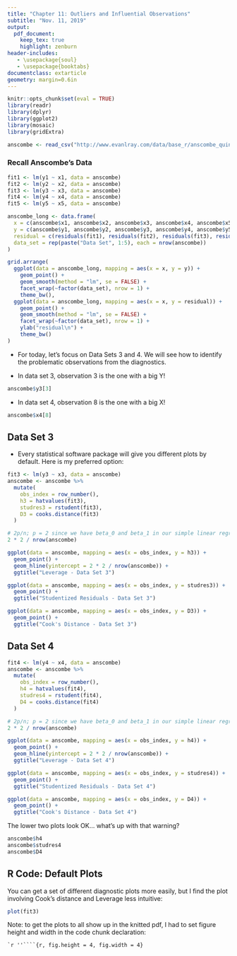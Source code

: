 ```yaml
---
title: "Chapter 11: Outliers and Influential Observations"
subtitle: "Nov. 11, 2019"
output:
  pdf_document:
    keep_tex: true
    highlight: zenburn
header-includes:
   - \usepackage{soul}
   - \usepackage{booktabs}
documentclass: extarticle
geometry: margin=0.6in
---
```


```r
knitr::opts_chunk$set(eval = TRUE)
library(readr)
library(dplyr)
library(ggplot2)
library(mosaic)
library(gridExtra)

anscombe <- read_csv("http://www.evanlray.com/data/base_r/anscombe_quintet.csv")
```

### Recall Anscombe's Data

```r
fit1 <- lm(y1 ~ x1, data = anscombe)
fit2 <- lm(y2 ~ x2, data = anscombe)
fit3 <- lm(y3 ~ x3, data = anscombe)
fit4 <- lm(y4 ~ x4, data = anscombe)
fit5 <- lm(y5 ~ x5, data = anscombe)

anscombe_long <- data.frame(
  x = c(anscombe$x1, anscombe$x2, anscombe$x3, anscombe$x4, anscombe$x5),
  y = c(anscombe$y1, anscombe$y2, anscombe$y3, anscombe$y4, anscombe$y5),
  residual = c(residuals(fit1), residuals(fit2), residuals(fit3), residuals(fit4), residuals(fit5)),
  data_set = rep(paste("Data Set", 1:5), each = nrow(anscombe))
)

grid.arrange(
  ggplot(data = anscombe_long, mapping = aes(x = x, y = y)) +
    geom_point() +
    geom_smooth(method = "lm", se = FALSE) +
    facet_wrap(~factor(data_set), nrow = 1) +
    theme_bw(),
  ggplot(data = anscombe_long, mapping = aes(x = x, y = residual)) +
    geom_point() +
    geom_smooth(method = "lm", se = FALSE) +
    facet_wrap(~factor(data_set), nrow = 1) +
    ylab("residual\n") +
    theme_bw()
)
```

* For today, let's focus on Data Sets 3 and 4.  We will see how to identify the problematic observations from the diagnostics.

* In data set 3, observation 3 is the one with a big Y!

```r
anscombe$y3[3]
```

* In data set 4, observation 8 is the one with a big X!

```r
anscombe$x4[8]
```

\newpage

## Data Set 3

 * Every statistical software package will give you different plots by default.  Here is my preferred option:

```r
fit3 <- lm(y3 ~ x3, data = anscombe)
anscombe <- anscombe %>%
  mutate(
    obs_index = row_number(),
    h3 = hatvalues(fit3),
    studres3 = rstudent(fit3),
    D3 = cooks.distance(fit3)
  )

# 2p/n; p = 2 since we have beta_0 and beta_1 in our simple linear regression model
2 * 2 / nrow(anscombe)

ggplot(data = anscombe, mapping = aes(x = obs_index, y = h3)) +
  geom_point() +
  geom_hline(yintercept = 2 * 2 / nrow(anscombe)) +
  ggtitle("Leverage - Data Set 3")

ggplot(data = anscombe, mapping = aes(x = obs_index, y = studres3)) +
  geom_point() +
  ggtitle("Studentized Residuals - Data Set 3")

ggplot(data = anscombe, mapping = aes(x = obs_index, y = D3)) +
  geom_point() +
  ggtitle("Cook's Distance - Data Set 3")
```


\newpage

## Data Set 4

```r
fit4 <- lm(y4 ~ x4, data = anscombe)
anscombe <- anscombe %>%
  mutate(
    obs_index = row_number(),
    h4 = hatvalues(fit4),
    studres4 = rstudent(fit4),
    D4 = cooks.distance(fit4)
  )

# 2p/n; p = 2 since we have beta_0 and beta_1 in our simple linear regression model
2 * 2 / nrow(anscombe)

ggplot(data = anscombe, mapping = aes(x = obs_index, y = h4)) +
  geom_point() +
  geom_hline(yintercept = 2 * 2 / nrow(anscombe)) +
  ggtitle("Leverage - Data Set 4")

ggplot(data = anscombe, mapping = aes(x = obs_index, y = studres4)) +
  geom_point() +
  ggtitle("Studentized Residuals - Data Set 4")

ggplot(data = anscombe, mapping = aes(x = obs_index, y = D4)) +
  geom_point() +
  ggtitle("Cook's Distance - Data Set 4")
```

The lower two plots look OK... what's up with that warning?

```r
anscombe$h4
anscombe$studres4
anscombe$D4
```

\newpage

## R Code: Default Plots

You can get a set of different diagnostic plots more easily, but I find the plot involving Cook's distance and Leverage less intuitive:

```r
plot(fit3)
```

Note: to get the plots to all show up in the knitted pdf, I had to set figure height and width in the code chunk declaration:

````markdown
`r ''````{r, fig.height = 4, fig.width = 4}
````
